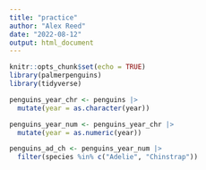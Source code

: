 ```yaml
---
title: "practice"
author: "Alex Reed"
date: "2022-08-12"
output: html_document
---
```


```r
knitr::opts_chunk$set(echo = TRUE)
library(palmerpenguins)
library(tidyverse)

```

```r
penguins_year_chr <- penguins |>
  mutate(year = as.character(year))

penguins_year_num <- penguins_year_chr |>
  mutate(year = as.numeric(year))

penguins_ad_ch <- penguins_year_num |>
  filter(species %in% c("Adelie", "Chinstrap"))
```

